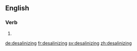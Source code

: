 ==English==

===Verb===
{{head|en}}

# {{present participle of|desalinize}}

[[de:desalinizing]]
[[fr:desalinizing]]
[[sv:desalinizing]]
[[zh:desalinizing]]